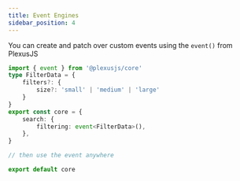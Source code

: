 ```yaml
---
title: Event Engines
sidebar_position: 4
---
```


You can create and patch over custom events using the `event()` from PlexusJS

```ts title="/core/index.ts"
import { event } from '@plexusjs/core'
type FilterData = {
	filters?: {
		size?: 'small' | 'medium' | 'large'
	}
}
export const core = {
	search: {
		filtering: event<FilterData>(),
	},
}

// then use the event anywhere

export default core
```
